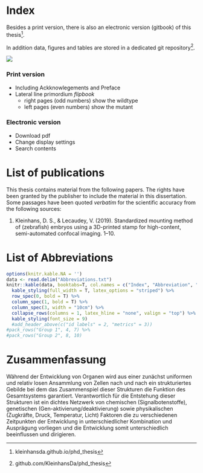 # Index {.unnumbered}

Besides a print version, there is also an electronic version (gitbook) of this thesis^[kleinhansda.github.io/phd_thesis]. 

In addition data, figures and tables are stored in a dedicated git repository^[github.com/KleinhansDa/phd_thesis].

![](figures/flipbook/flip.png)

### Print version {.unnumbered}

- Including Ackknowlegements and Preface
- Lateral line primordium _flipbook_
    + right pages (odd numbers) show the wildtype
    + left pages (even numbers) show the mutant

### Electronic version {.unnumbered}

- Download pdf
- Change display settings
- Search contents

# List of publications {.unnumbered}

This thesis contains material from the following papers. The rights have been granted by the publisher to include the material in this dissertation. Some passages have been quoted _verbatim_ for the scientific accuracy from the following sources:

1. Kleinhans, D. S., & Lecaudey, V. (2019). Standardized mounting method of (zebrafish) embryos using a 3D-printed stamp for high-content, semi-automated confocal imaging. 1–10.

# List of Abbreviations {.unnumbered}

```r
options(knitr.kable.NA = '')
data <- read.delim("Abbreviations.txt")
knitr::kable(data, booktabs=T, col.names = c("Index", "Abbreviation", "Elaboration"), align=c('c', 'c', 'l')) %>%
  kable_styling(full_width = T, latex_options = "striped") %>%
  row_spec(0, bold = T) %>%
  column_spec(1, bold = T) %>%
  column_spec(3, width = "10cm") %>%
  collapse_rows(columns = 1, latex_hline = "none", valign = "top") %>%
  kable_styling(font_size = 9)
  #add_header_above(c("id labels" = 2, "metrics" = 3))
#pack_rows("Group 1", 4, 7) %>%
#pack_rows("Group 2", 8, 10)
```

# Zusammenfassung {.unnumbered}

Während der Entwicklung von Organen wird aus einer zunächst uniformen und relativ losen Ansammlung von Zellen nach und nach ein strukturiertes Gebilde bei dem das Zusammenspiel dieser Strukturen die Funktion des Gesamtsystems garantiert. Verantwortlich für die Entstehung dieser Strukturen ist ein dichtes Netzwerk von chemischen (Signalbotenstoffe), genetischen (Gen-aktivierung/deaktivierung) sowie physikalischen (Zugkräfte, Druck, Temperatur, Licht) Faktoren die zu verschiedenen Zeitpunkten der Entwicklung in unterschiedlicher Kombination und Ausprägung vorliegen und die Entwicklung somit unterschiedlich beeinflussen und dirigieren.